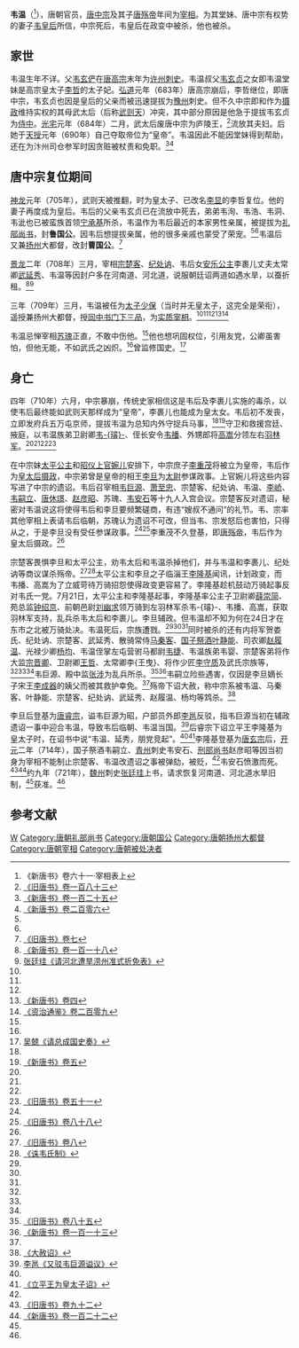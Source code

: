 {{noteTA
|1=zh-hans:韦后; zh-hant:韋后;
}}

{{Infobox person
|name        = 韋溫
|image       = 
|image_size  = 
|caption     = 
|birth_date  = 7世纪
|birth_place = [[唐朝|唐朝]]
|death_date  = 710年7月24日
|death_place = 唐朝[[长安|长安]]
|occupation  = 唐朝官员
}}

'''韦温'''（{{bd|7世纪||710年|7月24日|catIdx=W}}<ref>《新唐书》卷六十一·宰相表上</ref>），唐朝官员，[[唐中宗|唐中宗]]及其子[[唐殇帝|唐殇帝]]年间为[[宰相|宰相]]。为其堂妹、唐中宗有权势的妻子[[韦皇后|韦皇后]]所信，中宗死后，韦皇后在政变中被杀，他也被杀。

== 家世 ==
韦温生年不详。父[[韦玄俨|韦玄俨]]在[[唐高宗|唐高宗]]末年为[[许州|许州]][[刺史|刺史]]。韦温叔父[[韦玄贞|韦玄贞]]之女即韦温堂妹是高宗皇太子[[唐中宗|李哲]]的太子妃。[[弘道|弘道]]元年（683年）唐高宗崩后，李哲继位，即唐中宗，韦玄贞也因是皇后的父亲而被迅速提拔为[[豫州|豫州]]刺史。但不久中宗即和作为[[摄政|摄政]]维持实权的其母武太后（后称[[武则天|武则天]]）冲突，其中部分原因是他急于提拔韦玄贞为[[侍中|侍中]]。[[光宅|光宅]]元年（684年）二月，武太后废唐中宗为庐陵王，<ref name=BT183>[[:s:旧唐书/卷183|《旧唐书》卷一百八十三]]</ref>流放其夫妇。后她于[[天授_(武周)|天授]]元年（690年）自己夺取帝位为“皇帝”。韦温因此不能因堂妹得到帮助，还在为汴州司仓参军时因贪赃被杖责和免职。<ref name=NBT125>[[:s:新唐书/卷125|《新唐书》卷一百二十五]]</ref><ref name=NBT206>[[:s:新唐书/卷206|《新唐书》卷二百零六]]</ref>

== 唐中宗复位期间 ==
[[神龍_(年號)|神龙]]元年（705年），武则天被推翻，时为皇太子、已改名[[唐中宗|李显]]的李哲复位。他的妻子再度成为皇后。韦后的父亲韦玄贞已在流放中死去，弟弟韦洵、韦浩、韦洞、韦泚也已被蛮族首领[[宁承基|宁承基]]所杀，韦温作为韦后最近的本家男性亲属，被提拔为[[礼部尚书|礼部尚书]]，封'''鲁国公'''。因韦后想提拔亲属，他的很多亲戚也蒙受了荣宠。<ref name=BT183/><ref name=NBT206/>韦温后又兼[[扬州_(古代)|扬州]]大都督，改封'''曹国公'''。<ref name=BT7>[[:s:旧唐书/卷7|《旧唐书》卷七]]</ref>

[[景龙|景龙]]二年（708年）三月，宰相[[宗楚客|宗楚客]]、[[纪处讷|纪处讷]]、韦后女[[安乐公主|安乐公主]]李裹儿丈夫太常卿[[武延秀|武延秀]]、韦温等因封户多在河南道、河北道，说服朝廷诏两道如遇水旱，以蚕折租。<ref name=NBT188>[[:s:新唐书/卷118|《新唐书》卷一百一十八]]</ref><ref name=ZTG>[[:s:请河北遭旱涝州准式折免表|张廷珪《请河北遭旱涝州准式折免表》]]</ref>

三年（709年）三月，韦温被任为[[太子少保|太子少保]]（当时并无皇太子，这完全是荣衔），遥授兼扬州大都督，授[[同中书门下三品|同中书门下三品]]，为[[实质宰相|实质宰相]]。<ref name=BT183/><ref name=NBT206/><ref name=BT7/><ref>[[:s:新唐书/卷4|《新唐书》卷四]]</ref><ref name=ZZTJ209>[[:s:资治通鉴/卷209|《资治通鉴》卷二百零九]]</ref>

韦温忌惮宰相[[苏瑰|苏瑰]]正直，不敢中伤他。<ref name=NBT125/>他也想巩固权位，引用友党，公卿虽害怕，但他无能，不如武氏之凶炽。<ref name=NBT206/>曾监修国史。<ref>[[:s:请总成国史奏|吴兢《请总成国史奏》]]</ref>

== 身亡 ==
四年（710年）六月，中宗暴崩，传统史家相信这是韦后及李裹儿实施的毒杀，以使韦后最终能如武则天那样成为“皇帝”，李裹儿也能成为皇太女。韦后初不发丧，立即发府兵五万屯京师，提拔韦温为总知内外守捉兵马事，<ref name=BT7/><ref name=NBT5>[[:s:新唐书/卷5|《新唐书》卷五]]</ref>守卫和救援宫廷、掖庭，以韦温族弟卫尉卿[[韦璿|韦-{璿}-]]、侄长安令[[韦播|韦播]]、外甥郎将[[高嵩_(唐朝郎将)|高嵩]]分领左右[[羽林军|羽林军]]。<ref name=BT183/><ref name=NBT206/><ref name=ZZTJ209/><ref name=BT51>[[:s:旧唐书/卷51|《旧唐书》卷五十一]]</ref>

在中宗妹[[太平公主|太平公主]]和[[昭仪|昭仪]][[上官婉儿|上官婉儿]]安排下，中宗庶子[[李重茂|李重茂]]将被立为皇帝，韦后作为[[皇太后|皇太后]][[摄政|摄政]]，中宗弟曾是皇帝的相王[[李旦|李旦]]为[[太尉|太尉]]参谋政事。上官婉儿将这些内容写进了中宗的遗诏。韦后召宰相[[韦巨源|韦巨源]]、[[萧至忠|萧至忠]]、宗楚客、纪处讷、韦温、[[李峤|李峤]]、[[韦嗣立|韦嗣立]]、[[唐休璟|唐休璟]]、[[赵彦昭|赵彦昭]]、苏瑰、[[韦安石|韦安石]]等十九人入宫会议。宗楚客反对遗诏，秘密对韦温说这将使得韦后和李旦要频繁磋商，有违“嫂叔不通问”的礼节。韦、宗率其他宰相上表请韦后临朝，苏瑰认为遗诏不可改，但当韦、宗发怒后也害怕，只得从之，于是李旦没有受任参谋政事。<ref name=NBT125/><ref name=BT88>[[:s:旧唐书/卷88|《旧唐书》卷八十八]]</ref>李重茂不久登基，即[[唐殇帝|唐殇帝]]，韦后作为皇太后摄政。<ref name=ZZTJ209/>

宗楚客畏惧李旦和太平公主，劝韦太后和韦温杀掉他们，并与韦温和李裹儿、纪处讷等商议谋杀殇帝。<ref name=BT8>[[:s:旧唐书/卷8|《旧唐书》卷八]]</ref><ref>[[:s:诛韦氏制|《诛韦氏制》]]</ref>太平公主和李旦之子临淄王[[唐玄宗|李隆基]]闻讯，计划政变，而韦播、高嵩为了立威苛待万骑招怨使得政变更容易了。李隆基趁机鼓动万骑起事反对韦氏一党。7月21日，太平公主和李隆基起事，李隆基率公主子卫尉卿[[薛崇简|薛崇简]]、苑总监[[钟绍京|钟绍京]]、前朝邑尉[[刘幽求|刘幽求]]领万骑到左羽林军杀韦-{璿}-、韦播、高嵩，获取羽林军支持，乱兵杀韦太后和李裹儿。李旦辅政。但韦温却不知为何在24日才在东市之北被万骑处决。韦温死后，宗族遭戮。<ref name=BT183/><ref name=NBT206/><ref name=BT51/>同时被杀的还有内将军贺娄氏、纪处讷、宗楚客、武延秀、散骑常侍[[马秦客|马秦客]]、[[国子祭酒|国子祭酒]][[叶静能|叶静能]]、司农卿[[赵履温|赵履温]]、光禄少卿[[杨均|杨均]]、韦温侄掌左屯营驸马都尉[[韦捷|韦捷]]、韦温族弟韦婴、宗楚客弟将作大监[[宗晋卿|宗晋卿]]、卫尉卿[[王哲|王哲]]、太常卿李{王曳}、将作少匠[[李守质|李守质]]及武氏宗族等，<ref name=BT7/><ref name=ZZTJ209/><ref name=NBT5/>韦巨源、殿中监[[张涉|张涉]]为乱兵所杀。<ref>[[:s:旧唐书/卷85|《旧唐书》卷八十五]]</ref><ref>[[:s:新唐书/卷113|《新唐书》卷一百一十三]]</ref>韦嗣立险些遇害，仅因是李旦嫡长子宋王[[李憲_(寧王)|李成器]]的姨父而被其救护幸免。<ref name=BT88/>殇帝下诏大赦，称中宗系被韦温、马秦客、叶静能、宗楚客、纪处讷、武延秀、赵履温、杨均等鸩杀。<ref>[[:s:大赦诏|《大赦诏》]]</ref>

李旦后登基为[[唐睿宗|唐睿宗]]，谥韦巨源为昭，户部员外郎[[李邕|李邕]]反驳，指韦巨源当初在辅政遗诏一事中迎合韦温，导致韦后临朝、韦温当国。<ref>[[:s:又驳韦巨源谥议|李邕《又驳韦巨源谥议》]]</ref>后睿宗下诏立平王李隆基为皇太子时，在诏书中说“韦温、延秀，朋党竞起”。<ref name=BT8/><ref>[[:s:立平王为皇太子诏|《立平王为皇太子诏》]]</ref>李隆基登基为[[唐玄宗|唐玄宗]]后，[[开元|开元]]二年（714年），国子祭酒韦嗣立、[[青州|青州]]刺史韦安石、[[刑部尚书|刑部尚书]]赵彦昭等因当初身为宰相不能制止宗楚客、韦温改遗诏之事被弹劾，被贬，<ref name=BT88/>韦安石愤激而死。<ref>[[:s:旧唐书/卷92|《旧唐书》卷九十二]]</ref><ref>[[:s:新唐书/卷122|《新唐书》卷一百二十二]]</ref>约九年（721年），[[魏州|魏州]]刺史[[张廷珪|张廷珪]]上书，请求恢复河南道、河北道水旱旧制，<ref name=ZTG/>获准。<ref name=NBT188/>

== 参考文献 ==
{{Reflist|2}}

{{DEFAULTSORT:W}}
[[Category:京兆韦氏|W]]
[[Category:唐朝礼部尚书|Category:唐朝礼部尚书]]
[[Category:唐朝国公|Category:唐朝国公]]
[[Category:唐朝扬州大都督|Category:唐朝扬州大都督]]
[[Category:唐朝宰相|Category:唐朝宰相]]
[[Category:唐朝被处决者|Category:唐朝被处决者]]